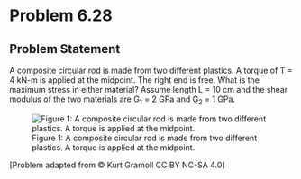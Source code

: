 # Problem 6.28 {.unnumbered}

## Problem Statement

A composite circular rod is made from two different plastics. A torque of T = 4 kN-m is applied at the midpoint. The right end is free. What is the maximum stress in either material? Assume length L = 10 cm and the shear modulus of the two materials are G<sub>1</sub> = 2 GPa and G<sub>2</sub> = 1 GPa.


![Figure 1: A composite circular rod is made from two different plastics. A torque is applied at the midpoint.](images/288.png){fig-alt="A composite circular rod is made from two different plastics. A torque is applied at the midpoint. One end is fixed to the wall. The length of each half of rod is L. The inner material is material 1 and the outer material is material 2. The inner radius is 2 cm and the outer radius is 3 cm."}

\[Problem adapted from © Kurt Gramoll CC BY NC-SA 4.0\]